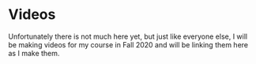 # Videos {#videos}

Unfortunately there is not much here yet, but just like everyone else, I will be making videos for my course in Fall 2020 and will be linking them here as I make them. 

